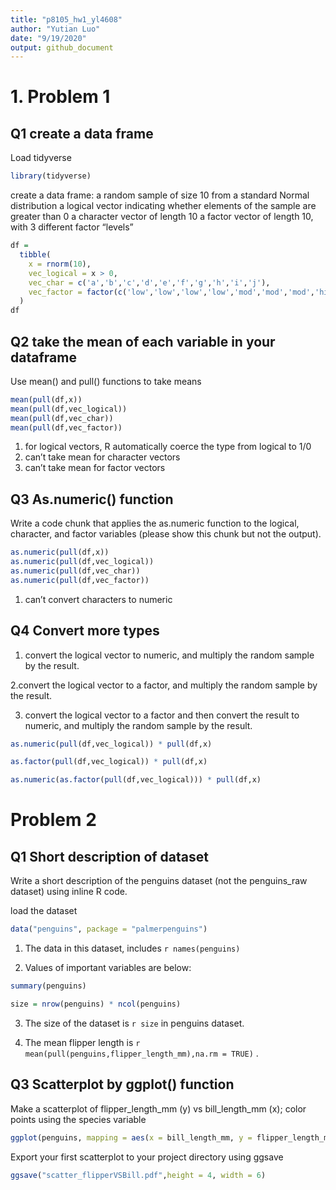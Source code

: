 ```yaml
---
title: "p8105_hw1_yl4608"
author: "Yutian Luo"
date: "9/19/2020"
output: github_document
---
```


# 1. Problem 1

## Q1 create a data frame

Load tidyverse

```r
library(tidyverse)
```

create a data frame:
a random sample of size 10 from a standard Normal distribution
a logical vector indicating whether elements of the sample are greater than 0
a character vector of length 10
a factor vector of length 10, with 3 different factor “levels”

```r
df = 
  tibble(
    x = rnorm(10),
    vec_logical = x > 0,
    vec_char = c('a','b','c','d','e','f','g','h','i','j'),
    vec_factor = factor(c('low','low','low','low','mod','mod','mod','high','high','high'))
  )
df
```


## Q2 take the mean of each variable in your dataframe

Use mean() and pull() functions to take means

```r
mean(pull(df,x))
mean(pull(df,vec_logical))
mean(pull(df,vec_char))
mean(pull(df,vec_factor))
```

1. for logical vectors, R automatically coerce the type from logical to 1/0
2. can't take mean for character vectors
3. can't take mean for factor vectors



## Q3 As.numeric() function

Write a code chunk that applies the as.numeric function to the logical, character, and factor variables (please show this chunk but not the output). 

```r
as.numeric(pull(df,x))
as.numeric(pull(df,vec_logical))
as.numeric(pull(df,vec_char))
as.numeric(pull(df,vec_factor))
```

1. can't convert characters to numeric

## Q4 Convert more types

1. convert the logical vector to numeric, and multiply the random sample by the result.

2.convert the logical vector to a factor, and multiply the random sample by the result.

3. convert the logical vector to a factor and then convert the result to numeric, and multiply the random sample by the result.

```r
as.numeric(pull(df,vec_logical)) * pull(df,x)

as.factor(pull(df,vec_logical)) * pull(df,x)

as.numeric(as.factor(pull(df,vec_logical))) * pull(df,x)

```



# Problem 2

## Q1 Short description of dataset

Write a short description of the penguins dataset (not the penguins_raw dataset) using inline R code.

load the dataset

```r
data("penguins", package = "palmerpenguins")
```

1. The data in this dataset, includes 
`r names(penguins)`

2. Values of important variables are below:
```r
summary(penguins)
```

```r
size = nrow(penguins) * ncol(penguins)
```

3. The size of the dataset is `r size` in penguins dataset.

4. The mean flipper length is `r mean(pull(penguins,flipper_length_mm),na.rm = TRUE) ` .


## Q3 Scatterplot by ggplot() function

Make a scatterplot of flipper_length_mm (y) vs bill_length_mm (x); 
color points using the species variable 

```r
ggplot(penguins, mapping = aes(x = bill_length_mm, y = flipper_length_mm, color = species)) + geom_point()
```

Export your first scatterplot to your project directory using ggsave

```r
ggsave("scatter_flipperVSBill.pdf",height = 4, width = 6)
```





















